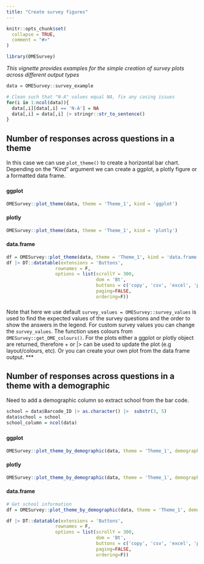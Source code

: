 ```yaml
---
title: "Create survey figures"
---
```


```r
knitr::opts_chunk$set(
  collapse = TRUE,
  comment = "#>"
)
```

```r
library(OMESurvey)
```

*This vignette provides examples for the simple creation of survey plots across different output types*

```r
data = OMESurvey::survey_example

# Clean such that "N-A" values equal NA, fix any casing issues
for(i in 1:ncol(data)){
  data[,i][data[,i] == 'N-A'] = NA
  data[,i] = data[,i] |> stringr::str_to_sentence() 
}

```

## Number of responses across questions in a theme

In this case we can use `plot_theme()` to create a horizontal bar chart. Depending on the "Kind" argument we can create a ggplot, a plotly figure or a formatted data frame.

### {.tabset}

#### ggplot

```r
OMESurvey::plot_theme(data, theme = 'Theme_1', kind = 'ggplot')
```


#### plotly

```r
OMESurvey::plot_theme(data, theme = 'Theme_1', kind = 'plotly')
```

#### data.frame

```r
df = OMESurvey::plot_theme(data, theme = 'Theme_1', kind = 'data.frame')
df |> DT::datatable(extensions = 'Buttons',
                  rownames = F,
                  options = list(scrollY = 300,
                                 dom = 'Bt',
                                 buttons = c('copy', 'csv', 'excel', 'pdf'),
                                 paging=FALSE,
                                 ordering=F))
```

### {-}


Note that here we use default `survey_values = OMESurvey::survey_values` is used to find the expected values of the survey questions and the order to show the answers in the legend. For custom survey values you can change the `survey_values`. The function uses colours from `OMESurvey::get_OME_colours()`. For the plots either a ggplot or plotly object are returned, therefore + or |> can be used to update the plot (e.g layout/colours, etc). Or you can create your own plot from the data frame output.
***

## Number of responses across questions in a theme with a demographic

Need to add a demographic column so extract school from the bar code.

```r
school = data$Barcode_ID |> as.character() |>  substr(3, 5)
data$school = school
school_column = ncol(data)
```
### {.tabset}

#### ggplot

```r
OMESurvey::plot_theme_by_demographic(data, theme = 'Theme_1', demographic_column = school_column,  kind = 'ggplot')
```


#### plotly

```r
OMESurvey::plot_theme_by_demographic(data, theme = 'Theme_1', demographic_column = school_column,  kind = 'plotly')
```

#### data.frame

```r
# Get school information
df = OMESurvey::plot_theme_by_demographic(data, theme = 'Theme_1', demographic_column = school_column,  kind = 'data.frame')

df |> DT::datatable(extensions = 'Buttons',
                  rownames = F,
                  options = list(scrollY = 300,
                                 dom = 'Bt',
                                 buttons = c('copy', 'csv', 'excel', 'pdf'),
                                 paging=FALSE,
                                 ordering=F))
```

### {-}
